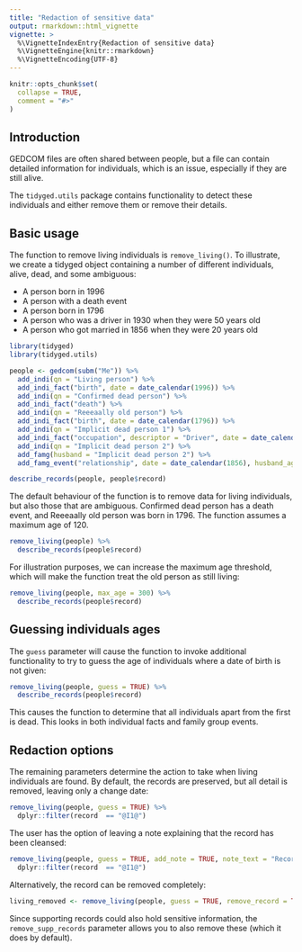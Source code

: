 ```yaml
---
title: "Redaction of sensitive data"
output: rmarkdown::html_vignette
vignette: >
  %\VignetteIndexEntry{Redaction of sensitive data}
  %\VignetteEngine{knitr::rmarkdown}
  %\VignetteEncoding{UTF-8}
---
```


```r
knitr::opts_chunk$set(
  collapse = TRUE,
  comment = "#>"
)
```

## Introduction

GEDCOM files are often shared between people, but a file can contain detailed information for individuals, which is an issue, especially if they are still alive.

The `tidyged.utils` package contains functionality to detect these individuals and either remove them or remove their details.

## Basic usage

The function to remove living individuals is `remove_living()`. To illustrate, we create a tidyged object containing a number of different individuals, alive, dead, and some ambiguous:

* A person born in 1996
* A person with a death event
* A person born in 1796
* A person who was a driver in 1930 when they were 50 years old
* A person who got married in 1856 when they were 20 years old

```r
library(tidyged)
library(tidyged.utils)

people <- gedcom(subm("Me")) %>% 
  add_indi(qn = "Living person") %>% 
  add_indi_fact("birth", date = date_calendar(1996)) %>%
  add_indi(qn = "Confirmed dead person") %>% 
  add_indi_fact("death") %>% 
  add_indi(qn = "Reeeaally old person") %>% 
  add_indi_fact("birth", date = date_calendar(1796)) %>% 
  add_indi(qn = "Implicit dead person 1") %>% 
  add_indi_fact("occupation", descriptor = "Driver", date = date_calendar(1930), age = "50y") %>% 
  add_indi(qn = "Implicit dead person 2") %>% 
  add_famg(husband = "Implicit dead person 2") %>% 
  add_famg_event("relationship", date = date_calendar(1856), husband_age = "20y")

describe_records(people, people$record)
```

The default behaviour of the function is to remove data for living individuals, but also those that are ambiguous. Confirmed dead person has a death event, and Reeeaally old person was born in 1796. The function assumes a maximum age of 120.

```r
remove_living(people) %>% 
  describe_records(people$record)
```

For illustration purposes, we can increase the maximum age threshold, which will make the function treat the old person as still living:

```r
remove_living(people, max_age = 300) %>% 
  describe_records(people$record)
```
## Guessing individuals ages

The `guess` parameter will cause the function to invoke additional functionality to try to guess the age of individuals where a date of birth is not given:

```r
remove_living(people, guess = TRUE) %>% 
  describe_records(people$record)
```

This causes the function to determine that all individuals apart from the first is dead. This looks in both individual facts and family group events.

## Redaction options

The remaining parameters determine the action to take when living individuals are found. By default, the records are preserved, but all detail is removed, leaving only a change date:

```r
remove_living(people, guess = TRUE) %>%
  dplyr::filter(record  == "@I1@")
```

The user has the option of leaving a note explaining that the record has been cleansed:

```r
remove_living(people, guess = TRUE, add_note = TRUE, note_text = "Record cleansed") %>%
  dplyr::filter(record  == "@I1@")
```

Alternatively, the record can be removed completely:

```r
living_removed <- remove_living(people, guess = TRUE, remove_record = TRUE)
```

Since supporting records could also hold sensitive information, the `remove_supp_records` parameter allows you to also remove these (which it does by default).

